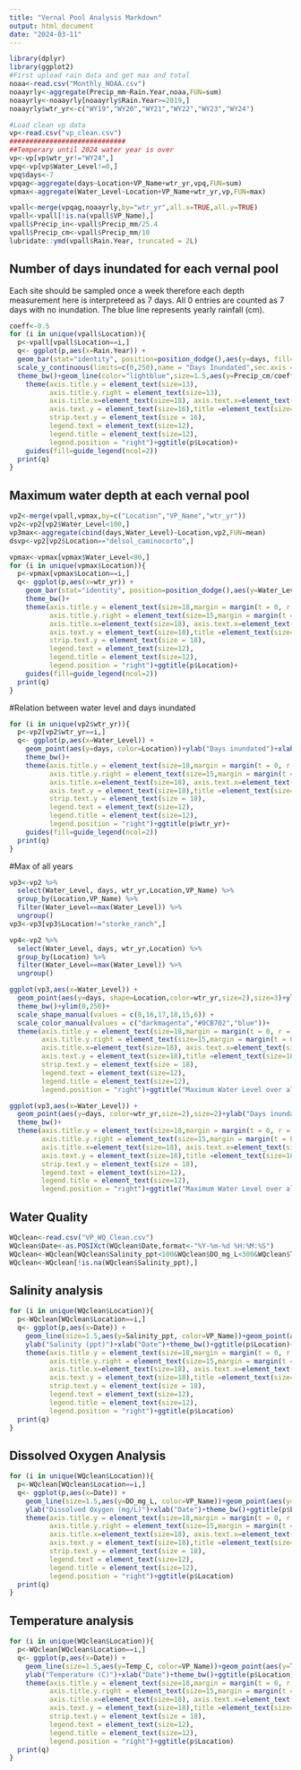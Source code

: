 ---
title: "Vernal Pool Analysis Markdown"
output: html_document
date: "2024-03-11"
---

```{r setup, echo=FALSE,warning=FALSE,include=FALSE}
library(dplyr)
library(ggplot2)
#First upload rain data and get max and total
noaa<-read.csv("Monthly_NOAA.csv")
noaayrly<-aggregate(Precip_mm~Rain.Year,noaa,FUN=sum)
noaayrly<-noaayrly[noaayrly$Rain.Year>=2019,]
noaayrly$wtr_yr<-c("WY19","WY20","WY21","WY22","WY23","WY24")

#Load clean vp data
vp<-read.csv("vp_clean.csv")
#############################
##Temperary until 2024 water year is over
vp<-vp[vp$wtr_yr!="WY24",]
vpq<-vp[vp$Water_Level!=0,]
vpq$days<-7
vpqag<-aggregate(days~Location+VP_Name+wtr_yr,vpq,FUN=sum)
vpmax<-aggregate(Water_Level~Location+VP_Name+wtr_yr,vp,FUN=max)

vpall<-merge(vpqag,noaayrly,by="wtr_yr",all.x=TRUE,all.y=TRUE)
vpall<-vpall[!is.na(vpall$VP_Name),]
vpall$Precip_in<-vpall$Precip_mm/25.4
vpall$Precip_cm<-vpall$Precip_mm/10
lubridate::ymd(vpall$Rain.Year, truncated = 2L)
```

## Number of days inundated for each vernal pool
Each site should be sampled once a week therefore each depth measurement here is interpreteed as 7 days. All 0 entries are counted as 7 days with no inundation. The blue line represents yearly rainfall (cm).

```{r,echo=FALSE,warning=FALSE}
coeff<-0.5
for (i in unique(vpall$Location)){
  p<-vpall[vpall$Location==i,]
  q<- ggplot(p,aes(x=Rain.Year)) +
  geom_bar(stat="identity", position=position_dodge(),aes(y=days, fill=VP_Name))+ylab("Total Days Inundated")+xlab("Water Year")+ 
  scale_y_continuous(limits=c(0,250),name = "Days Inundated",sec.axis = sec_axis( trans=~.*coeff, name="Rainfall (cm)"))+
  theme_bw()+geom_line(color="lightblue",size=1.5,aes(y=Precip_cm/coeff))+geom_point(aes(y=Precip_cm/coeff))+
    theme(axis.title.y = element_text(size=13), 
          axis.title.y.right = element_text(size=13),
          axis.title.x=element_text(size=18), axis.text.x=element_text(size=18),
          axis.text.y = element_text(size=16),title =element_text(size=18, face='bold'),
          strip.text.y = element_text(size = 16),
          legend.text = element_text(size=12),
          legend.title = element_text(size=12),
          legend.position = "right")+ggtitle(p$Location)+
    guides(fill=guide_legend(ncol=2))
  print(q)
}
```

## Maximum water depth at each vernal pool


```{r,warning=FALSE,echo=FALSE}
vp2<-merge(vpall,vpmax,by=c("Location","VP_Name","wtr_yr"))
vp2<-vp2[vp2$Water_Level<100,]
vp3max<-aggregate(cbind(days,Water_Level)~Location,vp2,FUN=mean)
dsvp<-vp2[vp2$Location=="delsol_caminocorto",]

vpmax<-vpmax[vpmax$Water_Level<90,]
for (i in unique(vpmax$Location)){
  p<-vpmax[vpmax$Location==i,]
  q<- ggplot(p,aes(x=wtr_yr)) +
    geom_bar(stat="identity", position=position_dodge(),aes(y=Water_Level, fill=VP_Name))+ylab("Maximum Water Level")+xlab("Water Year")+ 
    theme_bw()+
    theme(axis.title.y = element_text(size=18,margin = margin(t = 0, r = 10, b = 0, l = 20)), 
          axis.title.y.right = element_text(size=15,margin = margin(t = 0, r = 0, b = 0, l = 20)),
          axis.title.x=element_text(size=18), axis.text.x=element_text(size=18),
          axis.text.y = element_text(size=18),title =element_text(size=18, face='bold'),
          strip.text.y = element_text(size = 18),
          legend.text = element_text(size=12),
          legend.title = element_text(size=12),
          legend.position = "right")+ggtitle(p$Location)+
    guides(fill=guide_legend(ncol=2))
  print(q)
}
```

#Relation between water level and days inundated

```{r,warning=FALSE,echo=FALSE}
for (i in unique(vp2$wtr_yr)){
  p<-vp2[vp2$wtr_yr==i,]
  q<- ggplot(p,aes(x=Water_Level)) +
    geom_point(aes(y=days, color=Location))+ylab("Days inundated")+xlab("Maximum Water Level")+ 
    theme_bw()+
    theme(axis.title.y = element_text(size=18,margin = margin(t = 0, r = 10, b = 0, l = 20)), 
          axis.title.y.right = element_text(size=15,margin = margin(t = 0, r = 0, b = 0, l = 20)),
          axis.title.x=element_text(size=18), axis.text.x=element_text(size=18),
          axis.text.y = element_text(size=18),title =element_text(size=18, face='bold'),
          strip.text.y = element_text(size = 18),
          legend.text = element_text(size=12),
          legend.title = element_text(size=12),
          legend.position = "right")+ggtitle(p$wtr_yr)+
    guides(fill=guide_legend(ncol=2))
  print(q)
}
```

#Max of all years
```{r,warning=FALSE,echo=FALSE}
vp3<-vp2 %>%
  select(Water_Level, days, wtr_yr,Location,VP_Name) %>%
  group_by(Location,VP_Name) %>%
  filter(Water_Level==max(Water_Level)) %>%
  ungroup()
vp3<-vp3[vp3$Location!="storke_ranch",]

vp4<-vp2 %>%
  select(Water_Level, days, wtr_yr,Location) %>%
  group_by(Location) %>%
  filter(Water_Level==max(Water_Level)) %>%
  ungroup()

ggplot(vp3,aes(x=Water_Level)) +
  geom_point(aes(y=days, shape=Location,color=wtr_yr,size=2),size=3)+ylab("Days inundated")+xlab("Maximum Water Level")+ 
  theme_bw()+ylim(0,250)+
  scale_shape_manual(values = c(8,16,17,18,15,6)) +
  scale_color_manual(values = c("darkmagenta","#0CB702","blue"))+
  theme(axis.title.y = element_text(size=18,margin = margin(t = 0, r = 10, b = 0, l = 20)), 
        axis.title.y.right = element_text(size=15,margin = margin(t = 0, r = 0, b = 0, l = 20)),
        axis.title.x=element_text(size=18), axis.text.x=element_text(size=18),
        axis.text.y = element_text(size=18),title =element_text(size=18, face='bold'),
        strip.text.y = element_text(size = 18),
        legend.text = element_text(size=12),
        legend.title = element_text(size=12),
        legend.position = "right")+ggtitle("Maximum Water Level over all years")

ggplot(vp3,aes(x=Water_Level)) +
  geom_point(aes(y=days, color=wtr_yr,size=2),size=2)+ylab("Days inundated")+xlab("Maximum Water Level")+ 
  theme_bw()+
  theme(axis.title.y = element_text(size=18,margin = margin(t = 0, r = 10, b = 0, l = 20)), 
        axis.title.y.right = element_text(size=15,margin = margin(t = 0, r = 0, b = 0, l = 20)),
        axis.title.x=element_text(size=18), axis.text.x=element_text(size=18),
        axis.text.y = element_text(size=18),title =element_text(size=18, face='bold'),
        strip.text.y = element_text(size = 18),
        legend.text = element_text(size=12),
        legend.title = element_text(size=12),
        legend.position = "right")+ggtitle("Maximum Water Level over all years")
```



## Water Quality

```{r,echo=FALSE,Warning=FALSE,include=FALSE}
WQclean<-read.csv("VP_WQ_Clean.csv")
WQclean$Date<-as.POSIXct(WQclean$Date,format<-"%Y-%m-%d %H:%M:%S")
WQclean<-WQclean[WQclean$Salinity_ppt<100&WQclean$DO_mg_L<300&WQclean$Temp_C<100,]
WQclean<-WQclean[!is.na(WQclean$Salinity_ppt),]
```

## Salinity analysis

```{r,echo=FALSE,warning=FALSE}
for (i in unique(WQclean$Location)){
  p<-WQclean[WQclean$Location==i,]
  q<- ggplot(p,aes(x=Date)) +
    geom_line(size=1.5,aes(y=Salinity_ppt, color=VP_Name))+geom_point(aes(y=Salinity_ppt))+
    ylab("Salinity (ppt)")+xlab("Date")+theme_bw()+ggtitle(p$Location)+
    theme(axis.title.y = element_text(size=18,margin = margin(t = 0, r = 10, b = 0, l = 20)), 
          axis.title.y.right = element_text(size=15,margin = margin(t = 0, r = 0, b = 0, l = 20)),
          axis.title.x=element_text(size=18), axis.text.x=element_text(size=18),
          axis.text.y = element_text(size=18),title =element_text(size=18, face='bold'),
          strip.text.y = element_text(size = 18),
          legend.text = element_text(size=12),
          legend.title = element_text(size=12),
          legend.position = "right")+ggtitle(p$Location)
  print(q)
}
```

## Dissolved Oxygen Analysis

```{r,echo=FALSE,warning=FALSE}
for (i in unique(WQclean$Location)){
  p<-WQclean[WQclean$Location==i,]
  q<- ggplot(p,aes(x=Date)) +
    geom_line(size=1.5,aes(y=DO_mg_L, color=VP_Name))+geom_point(aes(y=DO_mg_L))+
    ylab("Dissolved Oxygen (mg/L)")+xlab("Date")+theme_bw()+ggtitle(p$Location)+
    theme(axis.title.y = element_text(size=18,margin = margin(t = 0, r = 10, b = 0, l = 20)), 
          axis.title.y.right = element_text(size=15,margin = margin(t = 0, r = 0, b = 0, l = 20)),
          axis.title.x=element_text(size=18), axis.text.x=element_text(size=18),
          axis.text.y = element_text(size=18),title =element_text(size=18, face='bold'),
          strip.text.y = element_text(size = 18),
          legend.text = element_text(size=12),
          legend.title = element_text(size=12),
          legend.position = "right")+ggtitle(p$Location)
  print(q)
}
```

## Temperature analysis

```{r,echo=FALSE,warning=FALSE}
for (i in unique(WQclean$Location)){
  p<-WQclean[WQclean$Location==i,]
  q<- ggplot(p,aes(x=Date)) +
    geom_line(size=1.5,aes(y=Temp_C, color=VP_Name))+geom_point(aes(y=Temp_C))+
    ylab("Temperature (C)")+xlab("Date")+theme_bw()+ggtitle(p$Location)+
    theme(axis.title.y = element_text(size=18,margin = margin(t = 0, r = 10, b = 0, l = 20)), 
          axis.title.y.right = element_text(size=15,margin = margin(t = 0, r = 0, b = 0, l = 20)),
          axis.title.x=element_text(size=18), axis.text.x=element_text(size=18),
          axis.text.y = element_text(size=18),title =element_text(size=18, face='bold'),
          strip.text.y = element_text(size = 18),
          legend.text = element_text(size=12),
          legend.title = element_text(size=12),
          legend.position = "right")+ggtitle(p$Location)
  print(q)
}


```




